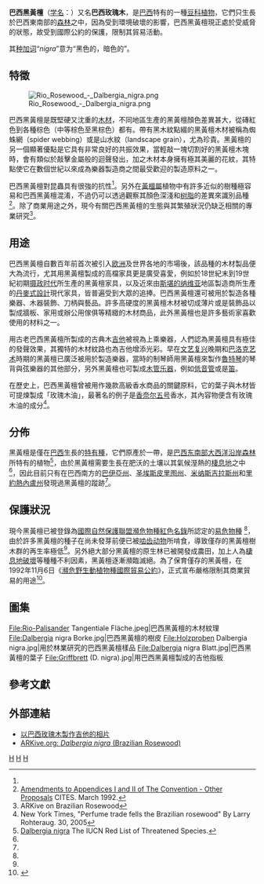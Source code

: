 {{Speciesbox
| image = Rio-Palisander, dunkel Holz.JPG
| image_caption = 切割成[[薄片|薄片]]的黑黃檀木板
| name = 巴西黑黃檀
| status = VU
| status_system = iucn2.3
| divisio = [[被子植物門|被子植物門]] Magnoliophyta
| genus = Dalbergia
| species = nigra
| authority = (Vell.) Allemão ex [[乔治·边沁|Bentham]], 1860
}}
'''巴西黑黃檀'''（[[学名|学名]]：''{{lang|la|Dalbergia nigra}}''）又名'''巴西玫瑰木'''，是[[巴西|巴西]]特有的一種[[豆科|豆科]][[植物|植物]]，它們只生長於巴西東南部的[[森林|森林]]之中，因為受到環境破壞的影響，巴西黑黃檀現正處於受威脅的狀態，故受到國際公約的保護，限制其貿易活動。

其[[种加词|种加词]]“''nigra''”意为“黑色的，暗色的”。

==特徵==
[[File:Rio_Rosewood_-_Dalbergia_nigra.png|thumb]]

巴西黑黃檀是既堅硬又沈重的[[木材|木材]]，不同地區生產的黑黃檀顏色差異甚大，從磚紅色到各種棕色（中等棕色至黑棕色）都有。帶有黑木紋點綴的黑黃檀木材被稱為蜘蛛網（spider webbing）或是山水紋（landscape grain），尤為珍貴。黑黃檀的另一個顯著優點是它具有非常良好的共振效果，當輕敲一塊切割好的黑黃檀木塊時，會有類似於敲擊金屬般的迴聲發出，加之木材本身擁有極其美麗的花紋，其特點使它在數個世紀以來成為樂器製造商之間最受歡迎的製造原料之一。

巴西黑黃檀對昆蟲具有很強的抗性<ref name=ARKive/>。另外在[[黃檀屬|黃檀屬]]植物中有許多近似的樹種極容易和巴西黑黃檀混淆，不過仍可以透過觀察其顏色深淺和[[树脂|树脂]]的差異來識別品種<ref name=CITES>[http://cites.org/sites/default/files/eng/cop/08/prop/E08-Prop-91_Dalbergia.pdf Amendments to Appendices I and II of The Convention - Other Proposals] {{Wayback|url=http://cites.org/sites/default/files/eng/cop/08/prop/E08-Prop-91_Dalbergia.pdf |date=20140221194131 }} CITES. March 1992.</ref>。除了商業用途之外，現今有關巴西黑黃檀的生態與其繁殖狀況仍缺乏相關的專業研究<ref name=ARKive>ARKive on Brazilian Rosewood</ref>。

==用途==
巴西黑黃檀自數百年前首次被引入[[欧洲|欧洲]]及世界各地的市場後，該品種的木材製品便大為流行，尤其用黑黃檀製成的高檔家具更是廣受喜愛，例如於18世紀末到19世紀初期[[摄政时代|摄政时代]]所生產的黑黃檀家具，以及近來由[[斯堪的纳维亚|斯堪的纳维亚]]地區製造商所生產的[[丹麥式設計|丹麥式設計]]現代家具，皆普遍受到大眾的追捧。巴西黑黃檀還可被用於製造各種樂器、木器裝飾、刀柄與{{link-en|木旋|Woodturning}}藝品。許多高硬度的黑黃檀木材被切成薄片或是裝飾品以製成牆板、家用或辦公用傢俱等精緻的木材商品，此外黑黃檀也是許多藝術家喜歡使用的{{link-en|細木鑲嵌|Marquetry}}材料之一。

用古老巴西黑黃檀所製成的古典木[[吉他|吉他]]被視為上乘樂器，人們認為黑黃檀具有極佳的發聲效果，其獨特的木材紋路也為吉他增添光彩。早在[[文艺复兴|文艺复兴]]晚期和[[巴洛克艺术|巴洛克艺术]]時期的黑黃檀已廣泛被用於製造樂器，當時的制琴師用黑黃檀來製作[[魯特琴|魯特琴]]的琴背與弦樂器的其他部分，另外黑黃檀也可製成[[木管乐器|木管乐器]]，例如[[低音管|低音管]]或是[[笛|笛]]。

在歷史上，巴西黑黃檀曾被用作幾款高級香水商品的關鍵原料，它的葉子與木材皆可提煉製成「玫瑰木油」，最著名的例子是[[香奈尔五号|香奈尔五号]]香水，其內容物便含有玫瑰木油的成分<ref>New York Times, "Perfume trade fells the Brazilian rosewood" By Larry Rohteraug. 30, 2005</ref>。

==分佈==
黑黃檀是僅在[[巴西|巴西]]生長的[[特有種|特有種]]，它們原產於{{link-en|巴伊亞內陸森林|Bahia interior forests}}一帶，是[[巴西东南部|巴西东南部]][[大西洋沿岸森林|大西洋沿岸森林]]所特有的植物<ref name=IUCN>[http://www.iucnredlist.org/details/32985/0 Dalbergia nigra] {{Wayback|url=http://www.iucnredlist.org/details/32985/0 |date=20181001151610 }} The IUCN Red List of Threatened Species.</ref>，由於黑黃檀需要生長在肥沃的土壤以其氣候溼熱的[[棲息地|棲息地]]之中<ref name=IUCN/>，因此目前只有在巴西南方的[[巴伊亞州|巴伊亞州]]、[[圣埃斯皮里图州|圣埃斯皮里图州]]、[[米纳斯吉拉斯州|米纳斯吉拉斯州]]和[[里約熱內盧州|里約熱內盧州]]發現過黑黃檀的蹤跡<ref name=CITES/>。

==保護狀況==
現今黑黃檀已被登錄為[[國際自然保護聯盟瀕危物種紅色名錄|國際自然保護聯盟瀕危物種紅色名錄]]所認定的[[易危物種|易危物種]] <ref name=IUCN/>，由於許多黑黃檀的種子在尚未發芽前便已被[[啮齿动物|啮齿动物]]所啃食，導致僅存的黑黃檀樹木群的再生率極低<ref name=ARKive/>。另外絕大部分黑黃檀的原生林已被開發成農田，加上人為[[棲息地破壞|棲息地破壞]]等種種不利因素，黑黃檀逐漸瀕臨滅絕。為了保育僅存的黑黃檀，在1992年11月6日《[[瀕危野生動植物種國際貿易公約|瀕危野生動植物種國際貿易公約]]》，正式宣布嚴格限制其商業貿易的用途<ref>{{Cite web |url=https://cites.org/eng/disc/how.php |title=How CITES works |access-date=2019-01-14 |archive-date=2006-10-22 |archive-url=https://web.archive.org/web/20061022042036/http://www.cites.org/eng/disc/how.shtml |dead-url=no }}</ref>。

==圖集==
<gallery class="center">
File:Rio-Palisander Tangentiale Fläche.jpeg|巴西黑黃檀的木材紋理
File:Dalbergia nigra Borke.jpg|巴西黑黃檀的樹皮
File:Holzproben Dalbergia nigra.jpg|用於林業研究的巴西黑黃檀樣品
File:Dalbergia nigra Blatt.jpg|巴西黑黃檀的葉子
File:Griffbrett (D. nigra).jpg|用巴西黑黃檀製成的吉他指板
</gallery>

==參考文獻==
{{Reflist}}

==外部連結==
* [http://www.lashingguitars.com/brazrose/ 以巴西玫瑰木製作吉他的相片] {{Wayback|url=http://www.lashingguitars.com/brazrose/ |date=20160304212855 }}
* [https://web.archive.org/web/20140304124303/http://www.arkive.org/brazilian-rosewood/dalbergia-nigra/image-G64243.html ARKive.org: ''Dalbergia nigra'' (Brazilian Rosewood)]
{{Taxonbar|from=Q1076881}}

[[Category:黃檀屬|H]]
[[Category:IUCN红色名录易危物种|H]]
[[Category:1860年描述的植物|H]]